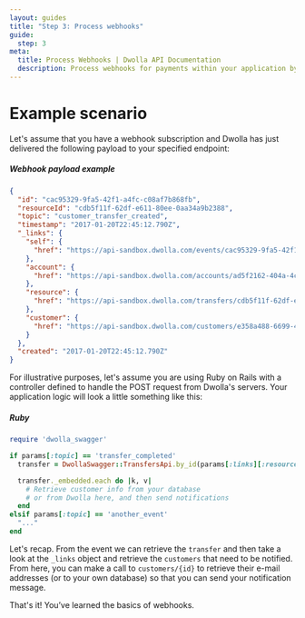 ```yaml
---
layout: guides
title: "Step 3: Process webhooks"
guide:
  step: 3
meta:
  title: Process Webhooks | Dwolla API Documentation
  description: Process webhooks for payments within your application by utilizing our open API with no per transaction fees.
---
```


# Example scenario

Let's assume that you have a webhook subscription and Dwolla has just delivered the following payload to your specified endpoint:

##### Webhook payload example

```json
{
  "id": "cac95329-9fa5-42f1-a4fc-c08af7b868fb",
  "resourceId": "cdb5f11f-62df-e611-80ee-0aa34a9b2388",
  "topic": "customer_transfer_created",
  "timestamp": "2017-01-20T22:45:12.790Z",
  "_links": {
    "self": {
      "href": "https://api-sandbox.dwolla.com/events/cac95329-9fa5-42f1-a4fc-c08af7b868fb"
    },
    "account": {
      "href": "https://api-sandbox.dwolla.com/accounts/ad5f2162-404a-4c4c-994e-6ab6c3a13254"
    },
    "resource": {
      "href": "https://api-sandbox.dwolla.com/transfers/cdb5f11f-62df-e611-80ee-0aa34a9b2388"
    },
    "customer": {
      "href": "https://api-sandbox.dwolla.com/customers/e358a488-6699-4d79-bbfb-c5bf58100ea4"
    }
  },
  "created": "2017-01-20T22:45:12.790Z"
}
```

For illustrative purposes, let's assume you are using Ruby on Rails with a controller defined to handle the POST request from Dwolla's servers. Your application logic will look a little something like this:

##### Ruby

```ruby
require 'dwolla_swagger'

if params[:topic] == 'transfer_completed'
  transfer = DwollaSwagger::TransfersApi.by_id(params[:links][:resource][:href])

  transfer._embedded.each do |k, v|
    # Retrieve customer info from your database
    # or from Dwolla here, and then send notifications
  end
elsif params[:topic] == 'another_event'
  "..."
end
```

Let's recap. From the event we can retrieve the `transfer` and then take a look at the `_links` object and retrieve the `customers` that need to be notified. From here, you can make a call to `customers/{id}` to retrieve their e-mail addresses (or to your own database) so that you can send your notification message.

That's it! You’ve learned the basics of webhooks.

